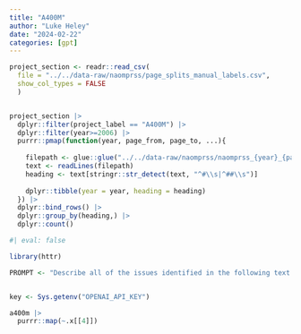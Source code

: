 ```yaml
---
title: "A400M"
author: "Luke Heley"
date: "2024-02-22"
categories: [gpt]
---
```


```r
project_section <- readr::read_csv(
  file = "../../data-raw/naomprss/page_splits_manual_labels.csv",
  show_col_types = FALSE
  )


project_section |>
  dplyr::filter(project_label == "A400M") |>
  dplyr::filter(year>=2006) |>
  purrr::pmap(function(year, page_from, page_to, ...){
   
    filepath <- glue::glue("../../data-raw/naomprss/naomprss_{year}_{page_from}_{page_to}.md")
    text <- readLines(filepath) 
    heading <- text[stringr::str_detect(text, "^#\\s|^##\\s")]
    
    dplyr::tibble(year = year, heading = heading)
  }) |>
  dplyr::bind_rows() |> 
  dplyr::group_by(heading,) |>
  dplyr::count()

```

```r
#| eval: false

library(httr)

PROMPT <- "Describe all of the issues identified in the following text. If you can't identify an issue say 'No Issues Identified' do not try to make something up. For each issue identified describe the cause and impact of the issue. Classify the impact as either: performance, cost, time, or other. Issues can be positive or negative. For each issue provide the following headings: description, cause, and impact and return the issues in a numbered list."


key <- Sys.getenv("OPENAI_API_KEY")

a400m |>
  purrr::map(~.x[[4]])

```
